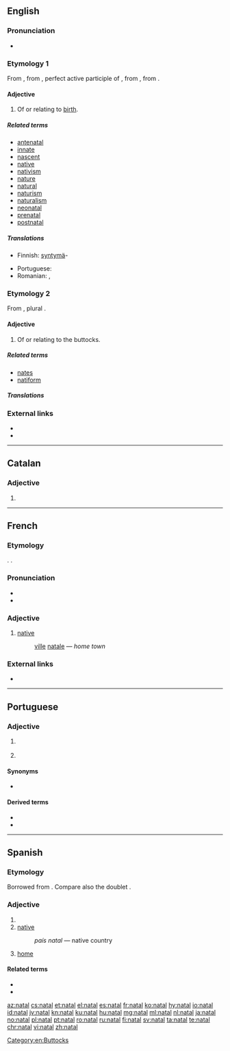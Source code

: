 {{also|Natal|nätäl}}
==English==

===Pronunciation===
* {{rhymes|eɪtəl|lang=en}}

===Etymology 1===
{{PIE root|en|ǵenh₁}}
From {{etyl|la|en}} {{term|lang=la|nātālis||natal}}, from {{term|nātus|lang=la}}, perfect active participle of {{term|nāscor||lang=la|I am born}}, from {{term|gnāscor|lang=la}}, from {{etyl|ine-pro|en}} {{m|ine-pro|*ǵenh₁-}}.

====Adjective====
{{en-adj}}

# Of or relating to [[birth]].

=====Related terms=====
* [[antenatal]]
* [[innate]]
* [[nascent]]
* [[native]]
* [[nativism]]
* [[nature]]
* [[natural]]
* [[naturism]]
* [[naturalism]]
* [[neonatal]]
* [[prenatal]]
* [[postnatal]]

=====Translations=====
{{trans-top|Of or relating to birth}}
* Finnish: [[syntymä]]-
{{trans-mid}}
* Portuguese: {{t+|pt|natal}}
* Romanian: {{t+|ro|natal}}, {{t|ro|de naștere}}
{{trans-bottom}}

===Etymology 2===
From {{etyl|la|en}} {{term|natis||lang=la|rump}}, plural {{term|nates||lang=la}}.

====Adjective====
{{en-adj}}

# Of or relating to the buttocks.

=====Related terms=====
* [[nates]]
* [[natiform]]

=====Translations=====
{{trans-top|Of or relating to the buttocks}}
{{trans-mid}}
{{trans-bottom}}

===External links===
* {{R:Webster 1913}}
* {{R:Century 1911}}

[[Category:en:Buttocks]]

----

==Catalan==

===Adjective===
{{ca-adj|mf}}

# {{l|en|natal}}
----

==French==

===Etymology===
{{borrowing|la|nātālis|lang=fr}}. {{doublet|Noël|lang=fr}}.

===Pronunciation===
* {{audio|Fr-natal.ogg|audio|lang=fr}}
* {{IPA|/na.tal/|lang=fr}}

===Adjective===
{{fr-adj|mpl=nataux|fpl=natales}}

# [[native#English|native]]
#: [[ville#French|ville]] [[natale]]&nbsp;— ''home town''

===External links===
* {{R:TLFi}}

----

==Portuguese==

===Adjective===
{{pt-adj|nata|l}}

# {{l|en|natal}} {{gloss|of or relating to birth}}
# {{l|en|native}} {{gloss|relating to the place where one was born}}

====Synonyms====
* {{sense|natal}} {{l|pt|natalício}}

====Derived terms====
* {{l|pt|terra natal}}
* {{l|pt|páis natal}}

----

==Spanish==

===Etymology===
Borrowed from {{etyl|la|es}} {{m|la|nātālis||natal}}. Compare also the doublet {{term|nadal|lang=es}}.

===Adjective===
{{es-adj|pl=natales}}

# {{l|en|natal}}
# [[native]]
#: ''país natal'' &mdash; native country
# [[home]]

====Related terms====
* {{l|es|nativo}}
* {{l|es|nacer}}

[[az:natal]]
[[cs:natal]]
[[et:natal]]
[[el:natal]]
[[es:natal]]
[[fr:natal]]
[[ko:natal]]
[[hy:natal]]
[[io:natal]]
[[id:natal]]
[[jv:natal]]
[[kn:natal]]
[[ku:natal]]
[[hu:natal]]
[[mg:natal]]
[[ml:natal]]
[[nl:natal]]
[[ja:natal]]
[[no:natal]]
[[pl:natal]]
[[pt:natal]]
[[ro:natal]]
[[ru:natal]]
[[fi:natal]]
[[sv:natal]]
[[ta:natal]]
[[te:natal]]
[[chr:natal]]
[[vi:natal]]
[[zh:natal]]